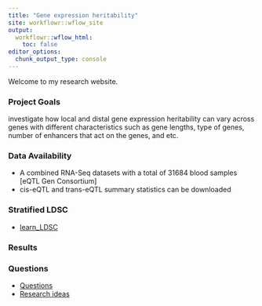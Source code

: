 ```yaml
---
title: "Gene expression heritability"
site: workflowr::wflow_site
output:
  workflowr::wflow_html:
    toc: false
editor_options:
  chunk_output_type: console
---
```


Welcome to my research website.

### **Project Goals**
investigate how local and distal gene expression heritability can vary across genes with different characteristics such as gene lengths, type of genes, number of enhancers that act on the genes, and etc. 

### **Data Availability**
* A combined RNA-Seq datasets with a total of 31684 blood samples [eQTL Gen Consortium]
* cis-eQTL and trans-eQTL summary statistics can be downloaded

### **Stratified LDSC**
* [learn_LDSC](build_LDSC_pipeline.html)

### **Results**


### **Questions**
* [Questions](questions.html)
* [Research ideas](research_ideas.html)
